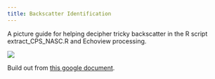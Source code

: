 ```yaml
---
title: Backscatter Identification
---
```


A picture guide for helping decipher tricky backscatter in the R script extract_CPS_NASC.R and Echoview processing.

![](images/backscatter_decision_tree.JPG)

Build out from [this google document](https://docs.google.com/document/d/1-YxJs1veotnSZJIWPH6vJjYOA5Dt1iETaqmNv8eNoTk/edit?tab=t.0).
